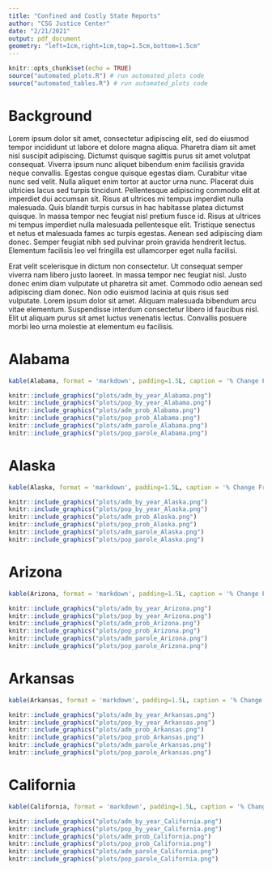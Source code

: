 ```yaml
---
title: "Confined and Costly State Reports"
author: "CSG Justice Center"
date: "2/21/2021"
output: pdf_document
geometry: "left=1cm,right=1cm,top=1.5cm,bottom=1.5cm"
---
```


```r
knitr::opts_chunk$set(echo = TRUE)
source("automated_plots.R") # run automated_plots code
source("automated_tables.R") # run automated_plots code
```

# Background

Lorem ipsum dolor sit amet, consectetur adipiscing elit, sed do eiusmod tempor incididunt ut labore et dolore magna aliqua. Pharetra diam sit amet nisl suscipit adipiscing. Dictumst quisque sagittis purus sit amet volutpat consequat. Viverra ipsum nunc aliquet bibendum enim facilisis gravida neque convallis. Egestas congue quisque egestas diam. Curabitur vitae nunc sed velit. Nulla aliquet enim tortor at auctor urna nunc. Placerat duis ultricies lacus sed turpis tincidunt. Pellentesque adipiscing commodo elit at imperdiet dui accumsan sit. Risus at ultrices mi tempus imperdiet nulla malesuada. Quis blandit turpis cursus in hac habitasse platea dictumst quisque. In massa tempor nec feugiat nisl pretium fusce id. Risus at ultrices mi tempus imperdiet nulla malesuada pellentesque elit. Tristique senectus et netus et malesuada fames ac turpis egestas. Aenean sed adipiscing diam donec. Semper feugiat nibh sed pulvinar proin gravida hendrerit lectus. Elementum facilisis leo vel fringilla est ullamcorper eget nulla facilisi.

Erat velit scelerisque in dictum non consectetur. Ut consequat semper viverra nam libero justo laoreet. In massa tempor nec feugiat nisl. Justo donec enim diam vulputate ut pharetra sit amet. Commodo odio aenean sed adipiscing diam donec. Non odio euismod lacinia at quis risus sed vulputate. Lorem ipsum dolor sit amet. Aliquam malesuada bibendum arcu vitae elementum. Suspendisse interdum consectetur libero id faucibus nisl. Elit ut aliquam purus sit amet luctus venenatis lectus. Convallis posuere morbi leo urna molestie at elementum eu facilisis.

\newpage
# Alabama

```r
kable(Alabama, format = 'markdown', padding=1.5L, caption = '% Change From Previous Year')
```

```r
knitr::include_graphics("plots/adm_by_year_Alabama.png")
knitr::include_graphics("plots/pop_by_year_Alabama.png")
knitr::include_graphics("plots/adm_prob_Alabama.png")
knitr::include_graphics("plots/pop_prob_Alabama.png")
knitr::include_graphics("plots/adm_parole_Alabama.png")
knitr::include_graphics("plots/pop_parole_Alabama.png")
```

\newpage
# Alaska

```r
kable(Alaska, format = 'markdown', padding=1.5L, caption = '% Change From Previous Year')
```

```r
knitr::include_graphics("plots/adm_by_year_Alaska.png")
knitr::include_graphics("plots/pop_by_year_Alaska.png")
knitr::include_graphics("plots/adm_prob_Alaska.png")
knitr::include_graphics("plots/pop_prob_Alaska.png")
knitr::include_graphics("plots/adm_parole_Alaska.png")
knitr::include_graphics("plots/pop_parole_Alaska.png")
```

\newpage
# Arizona

```r
kable(Arizona, format = 'markdown', padding=1.5L, caption = '% Change From Previous Year')
```

```r
knitr::include_graphics("plots/adm_by_year_Arizona.png")
knitr::include_graphics("plots/pop_by_year_Arizona.png")
knitr::include_graphics("plots/adm_prob_Arizona.png")
knitr::include_graphics("plots/pop_prob_Arizona.png")
knitr::include_graphics("plots/adm_parole_Arizona.png")
knitr::include_graphics("plots/pop_parole_Arizona.png")
```

\newpage
# Arkansas

```r
kable(Arkansas, format = 'markdown', padding=1.5L, caption = '% Change From Previous Year')
```

```r
knitr::include_graphics("plots/adm_by_year_Arkansas.png")
knitr::include_graphics("plots/pop_by_year_Arkansas.png")
knitr::include_graphics("plots/adm_prob_Arkansas.png")
knitr::include_graphics("plots/pop_prob_Arkansas.png")
knitr::include_graphics("plots/adm_parole_Arkansas.png")
knitr::include_graphics("plots/pop_parole_Arkansas.png")
```

\newpage
# California

```r
kable(California, format = 'markdown', padding=1.5L, caption = '% Change From Previous Year')
```

```r
knitr::include_graphics("plots/adm_by_year_California.png")
knitr::include_graphics("plots/pop_by_year_California.png")
knitr::include_graphics("plots/adm_prob_California.png")
knitr::include_graphics("plots/pop_prob_California.png")
knitr::include_graphics("plots/adm_parole_California.png")
knitr::include_graphics("plots/pop_parole_California.png")
```





